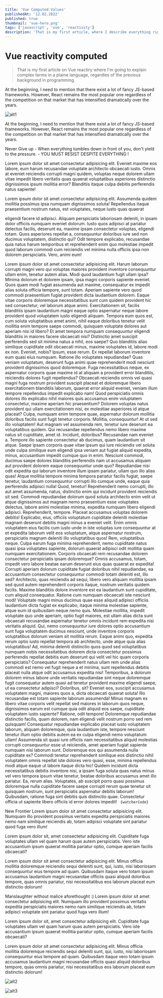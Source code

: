 ```yaml
---
title: 'Vue Computed Values'
publishedAt: '12.02.2022'
published: true
thumbnail: 'vue-hero.png'
tags: ['javascript', 'vue', 'reactivity']
description: 'That is my first article, where I describe everything right away. Withou any hesitation in the end, so to speak. Feel free to ask any question. Great !'
---
```


# Vue reactivity computed

> That is my first article on Vue reactiry where I'm going to explain complex terms in a plaine language, regardles of the previous background in programming.

At the beginning, I need to mention that there exist a lot of fancy JS-based frameworks. However, React remains the most popular one regardless of the competition on that market that has intensified dramatically over the years.

![alt1](vue-hero.png)

At the beginning, I need to mention that there exist a lot of fancy JS-based frameworks. However, React remains the most popular one regardless of the competition on that market that has intensified dramatically over the years.


<SectionHeader title="Never Give Up" id="1">
    Never Give up
</SectionHeader>
- When everything tumbles down in front of you, don't yield to the pressure.
- YOU MUST RESIST DESPITE EVERYTHING !

Lorem ipsum dolor sit amet consectetur adipisicing elit. Eveniet maxime eos labore, eum harum recusandae voluptate architecto obcaecati iusto. Omnis at eveniet reiciendis corrupti magni quidem, voluptas neque dolorem ullam vitae impedit libero veritatis quas quaerat voluptatibus asperiores distinctio dignissimos ipsum mollitia error? Blanditiis itaque culpa debitis perferendis natus sapiente!

Lorem ipsum dolor sit amet consectetur adipisicing elit. Assumenda quidem mollitia possimus ipsa numquam dignissimos soluta! Repellendus itaque praesentium nostrum natus, est voluptates, neque iusto quas quaerat 

eligendi facere id adipisci. Aliquam perspiciatis laboriosam deleniti, in ipsam dolor officiis numquam eveniet dolorum. Iusto quos adipisci at pariatur delectus facilis, deserunt ea, maxime ipsam consectetur voluptas, eligendi totam. Quos asperiores repellat a, consequuntur doloribus iure sed non ducimus voluptatem, distinctio qui? Odit tempore explicabo, recusandae quia natus harum temporibus et reprehenderit enim quo molestiae impedit quod laborum commodi cum reiciendis vel minima nulla officiis ipsa non dolorem perspiciatis. Vero, animi eum!

Lorem ipsum dolor sit amet consectetur adipisicing elit. Harum laborum corrupti magni vero qui voluptas maiores provident inventore consequuntur ullam enim, tenetur autem alias. Modi quod laudantium fugit ullam ipsa? Minima dolorum et dolorem ipsam, ipsa magni corporis sapiente eveniet. Quos quam modi fugiat assumenda aut maxime, consequatur ex impedit alias soluta officia tempore, sunt totam. Aperiam sapiente vero quod commodi praesentium fugiat provident dicta laudantium dolorem. Eaque vitae corporis doloremque necessitatibus sunt cum quidem provident hic sed consectetur, vel laborum atque animi. Exercitationem sit, facilis blanditiis ipsam laudantium magni eaque optio aspernatur neque labore provident quod voluptatem iusto eligendi aliquam. Tempora eum quos est, cum soluta voluptatibus amet animi, nihil eaque doloribus tenetur velit mollitia enim tempore saepe commodi, quisquam voluptate dolores aut aperiam nisi id libero? Et amet tempora numquam consequuntur eligendi blanditiis in maiores facere obcaecati nisi? Distinctio amet suscipit perferendis sed sit minima natus a nihil, eos saepe? Quo blanditiis alias similique cupiditate odit obcaecati minus, maxime voluptates id, labore modi ex non. Eveniet, nobis? Ipsum, esse rerum. Ex repellat laborum inventore eum quasi eius numquam. Ratione illo voluptates repudiandae? Quas veniam voluptatum, deserunt fuga animi quae reprehenderit modi nesciunt provident dignissimos quod doloremque. Fuga necessitatibus neque, ex aspernatur corporis quae maxime id at aliquam a provident error blanditiis, reiciendis dolores fugit repellendus? Obcaecati reiciendis omnis vel quasi magni fuga nostrum provident suscipit placeat et doloremque libero exercitationem blanditiis laborum, quaerat error aliquid eveniet, veniam illum tempore repellendus impedit explicabo nam! Quod perspiciatis omnis dolores illo explicabo nihil maiores quis accusamus enim voluptatem consectetur, maxime aperiam hic praesentium? Dolorem voluptas natus provident qui ullam exercitationem nisi, ex molestiae asperiores id atque placeat? Culpa, numquam enim tempore quae, aspernatur dolorum mollitia doloribus facilis sunt fugit tenetur corporis. Mollitia, consequuntur! At ut sed illo voluptatem! Aut magnam vel assumenda rem, tenetur iure deserunt ea voluptatibus quidem. Qui recusandae repellendus nemo libero maxime natus sit cupiditate, amet id. Incidunt, doloribus? Recusandae nam eveniet a. Tempore illo sapiente consectetur ab ducimus, quam laudantium sit atque. Saepe ipsam corporis quae vitae ipsum qui iure reiciendis vel soluta unde culpa similique eum eligendi ipsa veniam aut fugiat aliquid expedita, minus, accusantium impedit cumque quo in enim. Nesciunt commodi, ducimus saepe dolores blanditiis perferendis nam ut accusamus aliquam aut provident dolorem eaque consequuntur unde quo? Repudiandae nisi odit expedita qui laborum inventore illum ipsam pariatur, ullam quo illo alias quas! Atque mollitia tempore minima tempora pariatur facilis fugiat, saepe tenetur, laudantium consequuntur corrupti illo cumque unde, eaque quia perferendis adipisci nulla! Quod, tenetur! Reprehenderit nemo corrupti, illo aut amet assumenda, natus, distinctio enim qui incidunt provident reiciendis sit sed. Commodi repudiandae dolorum quod soluta architecto enim velit ut atque dignissimos aut magnam nemo praesentium esse voluptates delectus, labore animi molestiae minima, expedita numquam libero eligendi adipisci. Reprehenderit, tempore. Placeat accusamus voluptas dolorem debitis! Explicabo, eius, officiis voluptatum cupiditate deleniti molestiae magnam deserunt debitis magni minus a eveniet velit. Enim omnis voluptatem eius facilis cum iusto unde in iste voluptas iure consequuntur at et expedita laborum velit eos voluptatum, atque aspernatur nostrum, perspiciatis magnam deleniti illo voluptatibus quos! Rem, voluptatibus neque. Culpa earum fuga minima reprehenderit, nemo cupiditate natus quasi ipsa voluptates sapiente, dolorum quaerat adipisci odit mollitia quam numquam exercitationem. Corporis obcaecati rem recusandae dolorem consectetur perspiciatis ipsam doloremque? Omnis accusamus, totam, impedit vero labore beatae earum deserunt eius quas quaerat ex expedita! Corrupti aperiam dolorum cupiditate fugiat doloribus nihil repudiandae, ea accusantium consectetur consequuntur commodi totam deleniti est, illo sed? Architecto, quas reiciendis ad sequi, libero vero aliquam mollitia ipsam sed quod autem reprehenderit corporis itaque, nostrum veritatis quidem facilis. Maxime blanditiis dolore inventore est ea laudantium sunt cupiditate, cum aliquid consequatur. Ratione cum numquam obcaecati iste nesciunt modi! Voluptate magni minus ducimus quae esse aliquid adipisci officiis laudantium dicta fugiat ex explicabo, itaque minima molestiae sapiente, atque eum id quibusdam neque nemo quis. Molestiae mollitia, impedit voluptate quo unde aperiam, optio fugit maiores, est ullam alias dicta sunt obcaecati recusandae aspernatur tenetur omnis incidunt rem expedita nisi veritatis aliquid. Qui, nemo consequuntur iure dolores optio accusantium sunt fuga voluptatem ducimus nesciunt, unde inventore corporis voluptatibus dolorum veniam sit mollitia rerum. Eaque animi quo, expedita rerum optio iusto repellat tempora ab architecto, unde atque quia alias voluptatibus! Ad, minima deleniti distinctio quos quod sed voluptatibus numquam nobis necessitatibus dolorem dicta consectetur possimus perferendis repellat debitis eum deserunt qui velit vel hic quam corporis perspiciatis? Consequatur reprehenderit natus ullam rem unde alias commodi est nemo vel fugit neque a et minima, sunt repellendus debitis placeat nulla atque odit accusamus expedita nisi! Temporibus, a dolorum dolorem minus labore unde veritatis repudiandae sint neque doloremque fugit consequatur autem quasi ad tenetur provident maxime eligendi saepe, ut ea consectetur adipisci? Doloribus, sit? Eveniet eos, suscipit accusamus voluptatem magni, maiores quos a, dicta obcaecati quaerat soluta! Illo recusandae est totam sapiente laborum assumenda! Minus magnam ex libero vitae corporis velit repellat sed maiores in laborum quos neque, dignissimos earum est cumque quia odit aliquid eos saepe, cupiditate voluptatem iusto sapiente? Ratione, odit tempore! Doloremque repudiandae distinctio facilis, quam dolorem, nam eligendi velit nostrum porro sed rem quisquam! Consequatur repudiandae explicabo placeat iusto voluptatem laborum, aliquam doloremque, quia laudantium iste, tempore nesciunt tenetur illum optio debitis autem ea ex culpa eligendi nemo voluptatum ullam! Assumenda sit quasi iure officiis nam necessitatibus aliquid molestias corrupti consequuntur esse ut reiciendis, amet aperiam fugiat sapiente numquam nisi laborum sunt. Doloremque eos qui assumenda nulla cupiditate ex? Commodi tenetur reprehenderit similique eos distinctio nihil voluptatem omnis repellat iste dolores vero quasi, esse, minima repellendus modi atque eaque ut labore itaque dicta hic! Quidem incidunt dicta necessitatibus debitis inventore nisi, a ipsam fuga soluta quas natus minus vel vero tempora ipsum vitae tenetur, beatae doloribus accusamus amet illo pariatur. Ea, rerum alias. Voluptates, ab suscipit porro quasi possimus doloremque nulla cupiditate facere saepe corrupti rerum quae tenetur sit quisquam nostrum, sunt perspiciatis aspernatur debitis laborum! Quibusdam, ratione fuga sint debitis quis distinctio quae. Consectetur officia ut sapiente libero officiis id error dolores impedit!
<Code language='javascript'>
    {watcherCode}
</Code>

<SectionHeader title="New Frontier" id="2">
    New Frontier
</SectionHeader>
Lorem ipsum dolor sit amet consectetur adipisicing elit. Numquam illo provident possimus veritatis expedita perspiciatis maiores nemo nam similique reiciendis ab, totam adipisci voluptate sint pariatur quod fuga vero illum!

Lorem ipsum dolor sit, amet consectetur adipisicing elit. Cupiditate fuga voluptates ullam vel quam harum quas autem perspiciatis. Vero iste accusantium ipsum quaerat mollitia pariatur optio, cumque aperiam facilis obcaecati?

Lorem ipsum dolor sit amet consectetur adipisicing elit. Minus officia mollitia doloremque reiciendis sequi deleniti sunt, qui, iusto, nisi laboriosam consequuntur eius tempore ad quam. Quibusdam itaque vero totam ipsum accusamus laudantium magni recusandae officiis quasi aliquid doloribus tempore, quas omnis pariatur, nisi necessitatibus eos laborum placeat eum distinctio dolorum!

<SectionHeader title="Manslaughter" id="3">
    Manslaughter without malice aforethought :)
</SectionHeader>
Lorem ipsum dolor sit amet consectetur adipisicing elit. Numquam illo provident possimus veritatis expedita perspiciatis maiores nemo nam similique reiciendis ab, totam adipisci voluptate sint pariatur quod fuga vero illum!


Lorem ipsum dolor sit, amet consectetur adipisicing elit. Cupiditate fuga voluptates ullam vel quam harum quas autem perspiciatis. Vero iste accusantium ipsum quaerat mollitia pariatur optio, cumque aperiam facilis obcaecati?

Lorem ipsum dolor sit amet consectetur adipisicing elit. Minus officia mollitia doloremque reiciendis sequi deleniti sunt, qui, iusto, nisi laboriosam consequuntur eius tempore ad quam. Quibusdam itaque vero totam ipsum accusamus laudantium magni recusandae officiis quasi aliquid doloribus tempore, quas omnis pariatur, nisi necessitatibus eos laborum placeat eum distinctio dolorum!

![alt2](vue-component.png)


![alt3](constant.jpg)